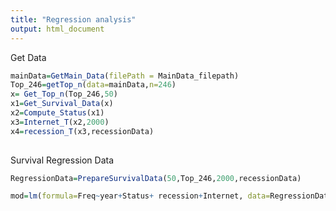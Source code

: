 ```yaml
---
title: "Regression analysis"
output: html_document
---
```



Get Data
```r
mainData=GetMain_Data(filePath = MainData_filepath)
Top_246=getTop_n(data=mainData,n=246)
x= Get_Top_n(Top_246,50)
x1=Get_Survival_Data(x)
x2=Compute_Status(x1)
x3=Internet_T(x2,2000)
x4=recession_T(x3,recessionData)
  

```


Survival Regression Data 
```r
RegressionData=PrepareSurvivalData(50,Top_246,2000,recessionData)
```

```r
mod=lm(formula=Freq~year+Status+ recession+Internet, data=RegressionData)

```
